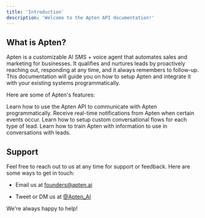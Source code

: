 ```yaml
---
title: 'Introduction'
description: 'Welcome to the Apten API documentation!'
---
```


## What is Apten?

Apten is a customizable AI SMS + voice agent that automates sales and marketing for businesses. It qualifies and nurtures leads by proactively reaching out, responding at any time, and it always remembers to follow-up. This documentation will guide you on how to setup Apten and integrate it with your existing systems programmatically.

Here are some of Apten's features:

<CardGroup cols={2}>
  <Card title="API Reference" icon="square-1" href="/api-reference">
    Learn how to use the Apten API to communicate with Apten programmatically.
  </Card>

  <Card title="Webhooks" icon="square-2" href="/webhooks">
    Receive real-time notifications from Apten when certain events occur.
  </Card>

  <Card title="Customer Profiles" icon="square-3" href="/tutorials/customer_profiles">
    Learn how to setup custom conversational flows for each type of lead.
  </Card>

  <Card title="Custom Knowledge" icon="square-4" href="/tutorials/custom_knowledge">
    Learn how to train Apten with information to use in conversations with leads.
  </Card>
</CardGroup>

## Support

Feel free to reach out to us at any time for support or feedback. Here are some ways to get in touch:

* Email us at [founders@apten.ai](mailto:founders@apten.ai)

* Tweet or DM us at [@Apten\_AI](https://x.com/Apten_AI)

We're always happy to help!